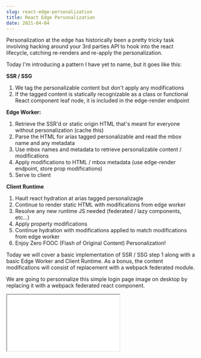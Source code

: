 ```yaml
---
slug: react-edge-personalization
title: React Edge Personalization
date: 2021-04-04
---
```


Personalization at the edge has historically been a pretty tricky task involving
hacking around your 3rd parties API to hook into the react lifecycle, catching re-renders
and re-apply the personalization.

Today I'm introducing a pattern I have yet to name, but it goes like this:

**SSR / SSG**

1. We tag the personalizable content but don't apply any modifications
2. If the tagged content is statically recognizable as a class or functional React component leaf node,
   it is included in the edge-render endpoint

**Edge Worker:**

1. Retrieve the SSR'd or static origin HTML that's meant for everyone without personalization (cache this)
2. Parse the HTML for arias tagged personalizable and read the mbox name and any metadata
3. Use mbox names and metadata to retrieve personalizable content / modifications
4. Apply modifications to HTML / mbox metadata (use edge-render endpoint, store prop modifications)
5. Serve to client

**Client Runtime**

1. Hault react hydration at arias tagged personalizagle
2. Continue to render static HTML with modifications from edge worker
3. Resolve any new runtime JS needed (federated / lazy components, etc...)
4. Apply property modifications
5. Continue hydration with modifications applied to match modifications from edge worker
6. Enjoy Zero FOOC (Flash of Original Content) Personalization!

Today we will cover a basic implementation of SSR / SSG step 1 along with a basic Edge Worker and Client
Runtime. As a bonus, the content modifications will consist of replacement with a webpack federated module.

We are going to personnalize this simple login page image on desktop by replacing it with a webpack federated
react component.

<PreviewWindow title="un-personalized">
  <iframe
    style={{ height: "100%", width: "100%" }}
    src="/example/react-edge-personalization"
  />
</PreviewWindow>

In the end we should end up with something that looks like this:

<PreviewWindow title="personalized">
  <iframe
    style={{ height: "100%", width: "100%" }}
    src="/example/react-edge-personalization-edge"
  />
</PreviewWindow>

Now this might not seem too impressive just rendering a button, but this
button was not known about by the origin application. There also is zero
FOOC because the edge worker is actually doing the personalization. Even
better, the button has a client runtime and shares runntime dependencies
like react with the host application!
